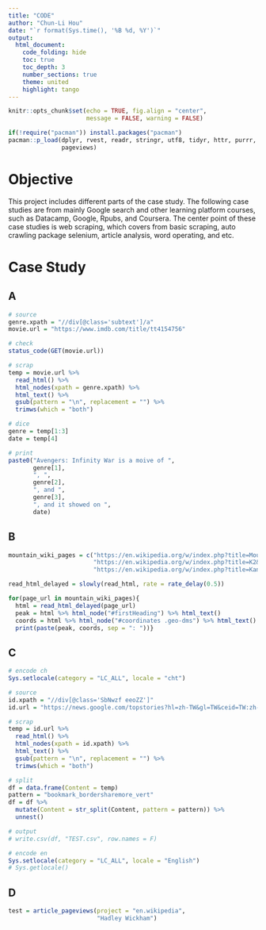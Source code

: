 ```yaml
---
title: "CODE"
author: "Chun-Li Hou"
date: "`r format(Sys.time(), '%B %d, %Y')`"
output: 
  html_document:
    code_folding: hide
    toc: true
    toc_depth: 3
    number_sections: true
    theme: united
    highlight: tango
---
```


```r
knitr::opts_chunk$set(echo = TRUE, fig.align = "center",
                      message = FALSE, warning = FALSE)
```

```r
if(!require("pacman")) install.packages("pacman")
pacman::p_load(dplyr, rvest, readr, stringr, utf8, tidyr, httr, purrr,
               pageviews)
```

# Objective

This project includes different parts of the case study. The following case studies are from mainly Google search and other learning platform courses, such as Datacamp, Google, Rpubs, and Coursera. The center point of these case studies is web scraping, which covers from basic scraping, auto crawling package selenium, article analysis, word operating, and etc.

# Case Study

## A

```r
# source
genre.xpath = "//div[@class='subtext']/a"
movie.url = "https://www.imdb.com/title/tt4154756"

# check
status_code(GET(movie.url))

# scrap
temp = movie.url %>%
  read_html() %>%
  html_nodes(xpath = genre.xpath) %>% 
  html_text() %>% 
  gsub(pattern = "\n", replacement = "") %>%
  trimws(which = "both")

# dice
genre = temp[1:3]
date = temp[4]

# print
paste0("Avengers: Infinity War is a moive of ",
       genre[1],
       ", ",
       genre[2],
       ", and ",
       genre[3],
       ", and it showed on ",
       date)
```

## B

```r
mountain_wiki_pages = c("https://en.wikipedia.org/w/index.php?title=Mount_Everest&oldid=958643874",
                        "https://en.wikipedia.org/w/index.php?title=K2&oldid=956671989",
                        "https://en.wikipedia.org/w/index.php?title=Kangchenjunga&oldid=957008408")

read_html_delayed = slowly(read_html, rate = rate_delay(0.5))

for(page_url in mountain_wiki_pages){
  html = read_html_delayed(page_url)
  peak = html %>% html_node("#firstHeading") %>% html_text()
  coords = html %>% html_node("#coordinates .geo-dms") %>% html_text()
  print(paste(peak, coords, sep = ": "))}
```

## C

```r
# encode ch
Sys.setlocale(category = "LC_ALL", locale = "cht")

# source
id.xpath = "//div[@class='SbNwzf eeoZZ']"
id.url = "https://news.google.com/topstories?hl=zh-TW&gl=TW&ceid=TW:zh-Hant"

# scrap
temp = id.url %>% 
  read_html() %>% 
  html_nodes(xpath = id.xpath) %>% 
  html_text() %>% 
  gsub(pattern = "\n", replacement = "") %>% 
  trimws(which = "both")

# split
df = data.frame(Content = temp)
pattern = "bookmark_bordersharemore_vert"
df = df %>% 
  mutate(Content = str_split(Content, pattern = pattern)) %>% 
  unnest()

# output
# write.csv(df, "TEST.csv", row.names = F)

# encode en
Sys.setlocale(category = "LC_ALL", locale = "English")
# Sys.getlocale()
```

## D

```r
test = article_pageviews(project = "en.wikipedia",
                         "Hadley Wickham")

```
